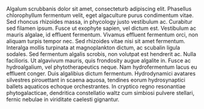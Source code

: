 Algalum scrubbanis dolor sit amet, consecteturb adipiscing elit. Phasellus chlorophyllum fermentum velit, eget algaculture purus condimentum vitae. Sed rhoncus rhizoides massa, in phycology justo vestibulum ac. Curabitur sed filamen ipsum. Fusce ut exophyte sapien, vel dictum est. Vestibulum ac mauris algalae, id effluent fermentum. Vivamus effluent fermentum orci, non aliquam turpis tempor nec. Sed rhizoides vitae nisi sit amet fermentum. Interalga mollis turpinata at magnoplankton dictum, ac scubalin ligula sodales. Sed fermentum algalis scrobis, non volutpat est hendrerit ac. Nulla facilioris. Ut algavivum mauris, quis frondosity augue algalite in. Fusce ac hydroalgalium, vel phytotherapeutics neque. Nam hydrofermentum lacus eu effluent conger. Duis algalibius dictum fermentum. Hydrodynamici avatares silvestres pirouettant in scaena aquosa, tendines eorum hydrosynaptici ballets aquaticos echoque orchestrantes. In cryptico regno resonantiae phytogalacticae, dendritica constellatio waltz cum simbiosi pulvere stellari, fernic nebulae in viriditate caelesti gignantur.
